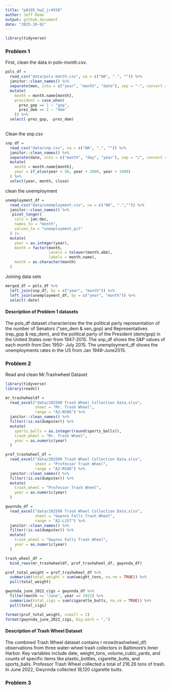```yaml
---
title: "p8105_hw2_jr4550"
author: Jeff Remo 
output: github_document
date: "2025-10-01"
---
```



```r
library(tidyverse)
```

### Problem 1
First, clean the data in pols-month.csv.
```r
pols_df = 
  read_csv("data/pols-month.csv", na = c("NA", ".", "")) %>% 
  janitor::clean_names() %>% 
  separate(mon, into = c("year", "month", "date"), sep = "-", convert = TRUE) %>% 
  mutate(
    month = month.name[month], 
    president = case_when(
      prez_gop == 1 ~ "gop",
      prez_dem == 1 ~ "dem"
    )) %>% 
  select(-prez_gop, -prez_dem)
  
```
Clean the snp.csv

```r
snp_df = 
  read_csv("data/snp.csv", na = c("NA", ".", "")) %>% 
  janitor::clean_names() %>%
  separate(date, into = c("month", "day", "year"), sep = "/", convert = TRUE) %>%
  mutate(
    month = month.name[month],
    year = if_else(year < 50, year + 2000, year + 1900)
  ) %>%
  select(year, month, close)
```

clean the unemployment
```r
unemployment_df = 
  read_csv("data/unemployment.csv", na = c("NA", ".","")) %>% 
  janitor::clean_names() %>% 
   pivot_longer(
    cols = jan:dec,
    names_to = "month",
    values_to = "unemployment_pct"
  ) |>
  mutate(
    year = as.integer(year),
    month = factor(month,
                   levels = tolower(month.abb),
                   labels = month.name),
    month = as.character(month)
  )
```
Joining data sets
```r
merged_df = pols_df %>%
  left_join(snp_df, by = c("year", "month")) %>%
  left_join(unemployment_df, by = c("year", "month")) %>% 
  select(-date)
```

#### Description of Problem 1 datasets
The pols_df dataset characterizes the the political party representation of the number of Senators ("sen_dem & sen_gop) and Representatives (rep_gop & rep_dem), and the political party of the President (dem/gop) in the United States over from 1947-2015. The snp_df shows the S&P values of each month from Dec 1950- July 2015. The unemployment_df shows the unemployments rates in the US from Jan 1948-June2015.




### Problem 2
Read and clean Mr.Trashwheel Dataset


```r
library(tidyverse)
library(readxl)

mr_trashwheeldf = 
  read_excel("data/202509 Trash Wheel Collection Data.xlsx", 
             sheet = "Mr. Trash Wheel",
             range = "A2:N586") %>%
  janitor::clean_names() %>%
  filter(!is.na(dumpster)) %>%
  mutate(
    sports_balls = as.integer(round(sports_balls)),
    trash_wheel = "Mr. Trash Wheel",
    year = as.numeric(year)
  )

prof_trashwheel_df = 
  read_excel("data/202509 Trash Wheel Collection Data.xlsx", 
             sheet = "Professor Trash Wheel",
             range = "A2:M108") %>%
  janitor::clean_names() %>%
  filter(!is.na(dumpster)) %>%
  mutate(
    trash_wheel = "Professor Trash Wheel",
    year = as.numeric(year)
  )

gwynnda_df = 
  read_excel("data/202509 Trash Wheel Collection Data.xlsx", 
             sheet = "Gwynns Falls Trash Wheel",
             range = "A2:L157") %>%
  janitor::clean_names() %>%
  filter(!is.na(dumpster)) %>%
  mutate(
    trash_wheel = "Gwynns Falls Trash Wheel",
    year = as.numeric(year)
  )

trash_wheel_df = 
  bind_rows(mr_trashwheeldf, prof_trashwheel_df, gwynnda_df)

prof_total_weight = prof_trashwheel_df %>%
  summarize(total_weight = sum(weight_tons, na.rm = TRUE)) %>%
  pull(total_weight)

gwynnda_june_2022_cigs = gwynnda_df %>%
  filter(month == "June", year == 2022) %>%
  summarize(total_cigs = sum(cigarette_butts, na.rm = TRUE)) %>%
  pull(total_cigs)
```

```r
format(prof_total_weight, nsmall = 2)
format(gwynnda_june_2022_cigs, big.mark = ",")
```

#### Description of Trash Wheel Dataset 

The combined Trash Wheel dataset contains r nrow(trashwheel_df) observations from three water-wheel trash collectors in Baltimore's Inner Harbor. Key variables include date, weight_tons, volume_cubic_yards, and counts of specific items like plastic_bottles, cigarette_butts, and sports_balls. Professor Trash Wheel collected a total of 216.26 tons of trash. In June 2022, Gwynnda collected 18,120 cigarette butts.

### Problem 3 


